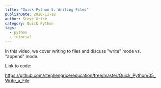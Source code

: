 ```yaml
---
title: "Quick Python 5: Writing Files"
publishDate: 2020-11-18
author: Steve Grice
category: Quick Python
tags:
  - python
  - tutorial
---
```


In this video, we cover writing to files and discuss "write" mode vs. "append" mode. 


<BlogYoutubeVideo videoId="t-hqxcGsJvU" />

Link to code:

https://github.com/stephengrice/education/tree/master/Quick_Python/05_Write_a_File
